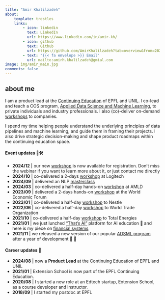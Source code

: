 ```yaml
---
title: "Amir Khalilzadeh"
about:
    template: trestles
    links:
        - icon: linkedin
          text: LinkedIn
          url: https://www.linkedin.com/in/amir-kh/
        - icon: github
          text: Github
          url: https://github.com/AmirKhalilzadeh?tab=overview&from=2023-12-01&to=2023-12-31
        - text: "{{< fa envelope >}} Email"
          url: mailto:amirh.khalilzadeh@gmial.com
image: img/amir_main.jpg
comments: false
---
```


<!-- ![](/img/logo_red.png){fig-align="left"  width="100px"} -->


## about me

I am a product lead at the [Continuing Education](https://www.epfl.ch/education/continuing-education/) of EPFL and UNIL. I co-lead and teach a COS program, [Applied Data Science and Machine Learning](https://www.epfl.ch/education/continuing-education/applied-data-science-machine-learning/), to private individuals and industry professionals. I also (co)-deliver on-demand [workshops](events.qmd) to companies. 

I spend my time helping people understand the underlying principles of data pipelines and machine learning, and guide them in framing their projects. I also drive strategic decision-making and shape product roadmaps within the continuing education space.





#### Event updates 🤖🛠️

- **2024/12** | our new [workshop](https://www.formation-continue-unil-epfl.ch/formation/ai-ml-essentials/) is now available for registration. Don't miss the webinar if you want to learn more about it, or just contact me directly
- **2024/10** | co-delivered a 2-days [workshop](events/logitec/index.qmd) at Logitech
- **2024/09** | delivered an NLP [masterclass](events/masterclass/index.qmd)   
- **2024/03** | co-delivered a half-day hands-on [workshop](events/amld24/index.qmd) at AMLD
- **2023/09** | delivered a 2-days hands-on [workshop](events/wef/index.qmd) at the World Economic Forum
- **2023/01** | co-delivered a half-day [workshop](events/nestle/index.qmd) to Nestle
- **2022/06** | co-delivered a half-day [workshop](events/wto/index.qmd) to World Trade Organization 
- **2021/10** | co-delivered a half-day [workshop](events/totsa/index.qmd) to Total Energies
- **2021/01** | we just lunched ["That’s AI"](https://www.thats-ai.org/en-GB) platform for AI education 🎉 and here is my piece on [financial systems](https://www.thats-ai.org/en-GB/units/ai-and-the-financial-system)
- **2021/11** | we released a new version of our popular [ADSML program](https://www.epfl.ch/education/continuing-education/applied-data-science-machine-learning/) after a year of development 💪 🥳



#### Career updates 🔔

- **2024/08** | now a **Product Lead** at the Continuing Education of EPFL and UNIL
- **2021/01** | Extension School is now part of the EPFL Continuing Education.
- **2020/08** | I started a new role at an Edtech startup, Extension School, as a course developer and instructor.
- **2018/09** | I started my postdoc at EPFL
